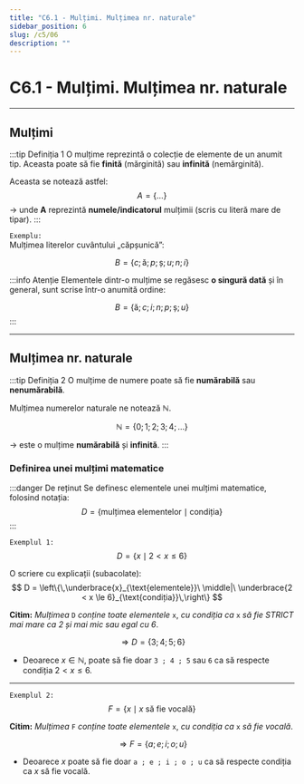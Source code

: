 ```yaml
---
title: "C6.1 - Mulțimi. Mulțimea nr. naturale"
sidebar_position: 6
slug: /c5/06
description: ""
---
```


# C6.1 - Mulțimi. Mulțimea nr. naturale

---

## Mulțimi

:::tip Definiția 1
O mulțime reprezintă o colecție de elemente de un anumit tip. Aceasta poate să fie **finită** (mărginită)
sau **infinită** (nemărginită).

Aceasta se notează astfel:
$$
A = \{\ldots\}
$$
→ unde **A** reprezintă **numele/indicatorul** mulțimii (scris cu literă mare de tipar).
:::

`Exemplu:`  
Mulțimea literelor cuvântului „căpșunică”:

$$
B = \{c;\, \text{ă};\, p;\, \text{ș};\, u;\, n;\, i\}
$$

:::info Atenție
Elementele dintr-o mulțime se regăsesc **o singură dată** și în general, sunt scrise într-o anumită ordine:

$$
B = \{\text{ă};\, c;\, i;\, n;\, p;\, \text{ș};\, u\}
$$
:::

---

## Mulțimea nr. naturale

:::tip Definiția 2
O mulțime de numere poate să fie **numărabilă** sau **nenumărabilă**.

Mulțimea numerelor naturale ne notează $\mathbb{N}$.

$$
\mathbb{N} = \{0;\,1;\,2;\,3;\,4;\,\ldots\}
$$

→ este o mulțime **numărabilă** și **infinită**.
:::

### Definirea unei mulțimi matematice

:::danger De reținut
Se definesc elementele unei mulțimi matematice, folosind notația:
$$
D = \{\text{mulțimea elementelor}\mid \text{condiția}\}
$$
:::

`Exemplul 1:`
$$
D = \{x\mid 2 < x \le 6\}
$$

O scriere cu explicații (subacolate):
$$
D = \left\{\,\underbrace{x}_{\text{elementele}}\ \middle|\ \underbrace{2 < x \le 6}_{\text{condiția}}\,\right\}
$$

**Citim:** *Mulțimea* `D` *conține toate elementele* `x`, *cu condiția ca* `x` *să fie STRICT mai mare ca 2 și mai mic sau egal cu 6*.

$$
\Rightarrow D = \{3;\,4;\,5;\,6\}
$$

- Deoarece $x\in\mathbb{N}$, poate să fie doar `3 ; 4 ; 5` sau `6` ca să respecte condiția $2 < x \le 6$.

---

`Exemplul 2:`
$$
F = \{x\mid \text{$x$ să fie vocală}\}
$$

**Citim:** *Mulțimea* `F` *conține toate elementele* `x`, *cu condiția ca* `x` *să fie vocală*.

$$
\Rightarrow F = \{a;\, e;\, i;\, o;\, u\}
$$

- Deoarece $x$ poate să fie doar `a ; e ; i ; o ; u` ca să respecte condiția ca $x$ să fie vocală.
